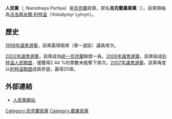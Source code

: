 {{unreferenced|time=2009-12-19T00:08:46+00:00}}
{{Infobox Political Party
|country = 烏克蘭
|party_name = 人民黨
|name_native = Народна Партія
|party_logo  = Nar-party.gif
|leader = [[沃洛基米爾·利特溫|沃洛基米爾·利特溫]]
|foundation = 1996年
|ideology = [[農業主義|農業主義]]
|政治立場 = [[中間派|中間派]]至[[中間偏左|中間偏左]]
|international = 無
|colours = 藍色
|colorcode = Blue
|headquarters =
|website = [http://narodna.org.ua narodna.org.ua]
}}

'''人民黨'''（{{lang-ua|Народна Партія}}; Narodnaya Partiya）是[[烏克蘭|烏克蘭]]政黨，原名'''烏克蘭農業黨'''（{{lang-ua|Аграрна партія України}}）。該黨領袖為[[沃洛基米爾·利特溫|沃洛基米爾·利特溫]]（Volodymyr Lytvyn）。

==歷史==
[[1998年烏克蘭議會選舉|1998年議會選舉]]，該黨贏得兩席（單一選區）議員席次。

[[2002年烏克蘭議會選舉|2002年議會選舉]]，該黨成為[[統一烏克蘭|統一烏克蘭]]聯盟一員。[[2006年烏克蘭議會選舉|2006年議會選舉]]，該黨組成[[利特溫人民聯盟|利特溫人民聯盟]]，僅獲得2.44 %的票數未能奪下席次。[[2007年烏克蘭議會選舉|2007年議會選舉]]，該黨再度以[[利特溫聯盟|利特溫聯盟]]成員參選，贏得20席。

==外部連結==
*[http://narodna.org.ua/ 人民黨網站] {{Wayback|url=http://narodna.org.ua/ |date=20201130072518 }}
{{乌克兰政党}}
[[Category:烏克蘭政黨|Category:烏克蘭政黨]]
[[Category:農業政黨|Category:農業政黨]]

{{Political party-stub}}